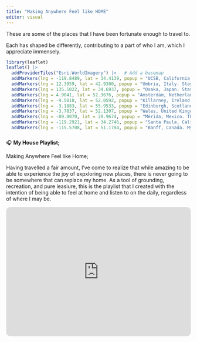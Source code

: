 ```yaml
---
title: "Making Anywhere Feel like HOME"
editor: visual
---
```


These are some of the places that I have been fortunate enough to travel to.

Each has shaped be differently, contributing to a part of who I am, which I appreciate immensely.

```r
library(leaflet)
leaflet() |> 
  addProviderTiles("Esri.WorldImagery") |>   # Add a basemap
  addMarkers(lng = -119.8489, lat = 34.4139, popup = "UCSB, California, USA") |>      # UCSB
  addMarkers(lng = 12.3959, lat = 42.9380, popup = "Umbria, Italy. Stayed in a local AirBnB, where we were hosted by an incredibly welcoming family. Enrolled in a part-time youth program where I have fond memories playing soccer with the other kids. I did not know Italian, or much Spanish, so the language barrier was huge, yet I experienced no judgement or shame whatsoever.") |>                # Umbria, Italy
  addMarkers(lng = 135.5022, lat = 34.6937, popup = "Osaka, Japan. Stayed with my grandpa and his family. Also traveled on the countryside to a small fishing town named Mushiage, where we stayed for a weekend inside a samuri house.") |>                # Osaka, Japan
  addMarkers(lng = 4.9041, lat = 52.3676, popup = "Amsterdam, Netherlands. Visited my uncle, cousin, and other family. I was relatively young but remember biking through the city and walking alongside the canals vividly.  ") |>        # Amsterdam, Netherlands
  addMarkers(lng = -9.5018, lat = 52.0592, popup = "Killarney, Ireland. My dad and brother went on a week long bike ride throughout the countryside of Ireland while my oldest brother, my mom, and I stayed and explored the town.") |>           # Killarney, Ireland
  addMarkers(lng = -3.1883, lat = 55.9533, popup = "Edinburgh, Scotland. I went on a week long bike right with my dad through Scotland, camping alongside the road and sleeping in local hostels.") |>          # Edinburgh, Scotland
  addMarkers(lng = -3.7837, lat = 52.1307, popup = "Wales, United Kingdom. Bike through partially and stayed in a small town house for a few days. Super small, super quiet, insanely breautiful.") |>        # Wales (general)
  addMarkers(lng = -89.0070, lat = 20.9674, popup = "Mérida, Mexico. This is where my mom is originally from, so I have travelled here several times. The last time I went was two years ago, where I traveled alone with both of my grandparents, and spent two weeks with my cousins.") |>              # Merida, Mexico
  addMarkers(lng = -119.2921, lat = 34.2746, popup = "Santa Paula, California, USA. This is my hometown. I lived here for 17 years until moving out to UCSB, however I visit at least once a month to see my immediate family. ") |>   # Ventura, California
  addMarkers(lng = -115.5708, lat = 51.1784, popup = "Banff, Canada. My immediate family and I took a month long road trip along the coastal highway up through Oregon, and Washington. After riding through the western portion of Canada we travelled back down through Montana, Colorado, and Utah.")                 # Banff, Canada


```

### 

🎧 **My House Playlist;**

Making Anywhere Feel like Home;

Having travelled a fair amount, I've come to realize that while amazing to be able to experience the joy of expxloring new places, there is never going to be somewhere that can replace my home. As a tool of grounding, recreation, and pure leasiure, this is the playlist that I created with the intention of being able to feel at home and listen to on the daily, regardless of where I may be.

::: embedded-html
<iframe style="border-radius:12px" src="https://open.spotify.com/embed/playlist/0pWwYNJ8ITj4v1blv0hK3p?utm_source=generator" width="100%" height="352" frameborder="0" allowfullscreen allow="autoplay; clipboard-write; encrypted-media; fullscreen; picture-in-picture" loading="lazy">

</iframe>
:::
